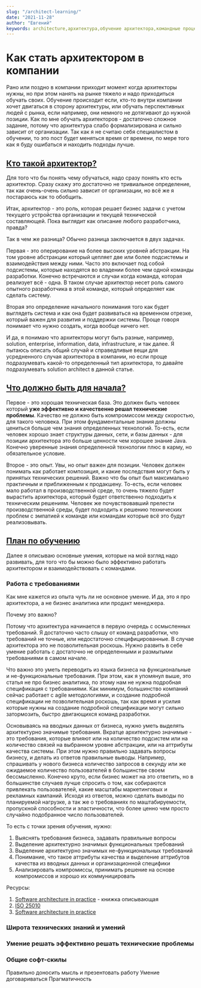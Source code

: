 ```yaml
---
slug: "/architect-learning/"
date: "2021-11-28"
author: "Евгений"
keywords: architecture,архитектура,обучение архитектора,командные процессы
---
```

# Как стать архитектором в компании

<!-- cut -->
Рано или поздно в компании приходит момент когда архитекторы нужны, но при этом нанять на рынке тяжело и надо приходиться обучать своих.
Обучение происходит если, кто-то внутри компании хочет двигаться в сторону архитектуры, или обучать перспективных людей с рынка, если например, они немного не дотягивают до нужной позиции.
Как по мне обучать архитекторов - достаточно сложное задание, потому что архитектура слабо формализирована и сильно зависит от организации.
Так как я не считаю себя специалистом в обучении, то это пост будет меняться время от времени, по мере того как я буду ошибаться и находить подходы лучше.
<!-- cut -->

<h2 id={"who-is-architect"}><a href={"#who-is-architect"}>Кто такой архитектор?</a></h2>

Для того что бы понять чему обучаться, надо сразу понять кто есть архитектор.
Сразу скажу это достаточно не тривиальное определение, так как очень-очень сильно зависит от организации, но всё же я постараюсь как то обобщить.

Итак, архитектор - это роль, которая решает бизнес задачи с учетом текущего устройства организации и текущей технической составляющей.
Пока выглядит как описание любого разработчика, правда?

Так в чем же разница?
Обычно разница заключается в двух задачах.

Первая - это оперирование на более высоких уровней абстракции. На том уровне абстракции который цепляет две или более подсистемы и взаимодействия между ними.
Часто это включает под собой подсистемы, которые находятся во владении более чем одной команды разработки.
Конечно встречаются и случаи когда команда, которая реализует всё - одна. В таком случае архитектор несет роль самого опытного разработчика в этой команде, который определяет как сделать систему.

Вторая это определение начального понимания того как будет выглядеть система и как она будет развиваться на временном отрезке, который важен для развития и поддержки системы.
Проще говоря понимает что нужно создать, когда вообще ничего нет.

И да, я понимаю что архитекторы могут быть разные, например, solution, enterprise, information, data, infrastructure, и так далее.
Я пытаюсь описать общий случай и справедливые вещи для усредненного случая архитектора в компании, но если проще подразумевать какой-то определенный тип архитектора, то давайте подразумевать solution architect в данной статье.

<h2 id={"starting-point"}><a href={"#starting-point"}>Что должно быть для начала?</a></h2>

Первое - это хорошая техническая база. Это должен быть человек который **уже эффективно и качественно решал технические проблемы**.
Качество не должно быть компромиссом между скоростью, для такого человека.
При этом фундаментальные знания должны цениться больше чем знания определенных технологий.
То-есть, если человек хорошо знает структуры данных, сети, и базы данных - для позиции архитектора это больше ценности чем хорошее знание Java.
Конечно уверенные знания определенной технологии плюс в карму, но обязательное условие.

Второе - это опыт. Увы, но опыт важен для позиции. Человек должен понимать как работает композиция, и какие последствия могут быть у принятых технических решений.
Важно что бы опыт был максимально практичным и приближенным к продакшену. То-есть, если человек мало работал в производственной среде, то
очень тяжело будет вырастить архитектора, который будет ответственно подходить к техническим решениям.
Человек же почувствовавший прелести производственной среды, будет подходить к решению технических проблем с эмпатией к команде или командам которые всё это будут реализовывать.

<h2 id={"areas-to-learn"}><a href={"#areas-to-learn"}>План по обучению</a></h2>

Далее я описываю основные умения, которые на мой взгляд надо развивать, для того что бы можно было эффективно работать архитектором и взаимодействовать с командами.

### Работа с требованиями

Как мне кажется из опыта чуть ли не основное умение. И да, это я про архитектора, а не бизнес аналитика или продакт менеджера.

Почему это важно?

Потому что архитектура начинается в первую очередь с осмысленных требований.
Я достаточно часто слышу от команд разработки, что требований не точные, или недостаточно специфицированные.
В случае архитектора это не позволительная роскошь. Нужно развить в себе умение работать с достаточно не определенными и размытыми требованиями в самом начале.

Что важно это уметь переводить из языка бизнеса на функциональные и не-функциональные требования.
При этом, как я упомянул выше, это статья не про бизнес аналитика, по этому нам не нужна подробная спецификация с требованиями.
Как минимум, большинство компаний сейчас работает с agile методологиями, и создание подробной спецификации не позволительная роскошь,
так как время и усилия которые нужны на создание подробной спецификации могут сильно затормозить, быстро двигающихся команд разработки.

Основываясь на вводных данных от бизнеса, нужно уметь выделять архитектурно значимые требования.
Вкратце архитектурно значимые - это требования, которые влияют или на количество подсистем или на количество связей на выбранном уровне абстракции, или на аттрибуты качества системы.
При этом нужно правильно задавать вопросы бизнесу, и делать из ответов правильные выводы.
Например, спрашивать у нового бизнеса количество запросов в секунду или же ожидаемое количество пользователей в большинстве своем бессмысленно.
Конечно круто, если бизнес может на это ответить, но в большинстве случаев лучше спросить о том, как собираются привлекать пользователей, какие масштабы маркетинговых и рекламных кампаний.
Исходя из ответов, можно сделать выводы по планируемой нагрузке, а так же о требованиях по маштабируемости, пропускной способности и эластичности, что более ценно чем просто случайно подобранное число пользователей.

То есть с точки зрения обучения, нужно:

1. Выяснять требования бизнеса, задавать правильные вопросы
1. Выделение архитектурно значимых функциональных требований
1. Выделение архитектурно значимых не-функциональных требований
1. Понимание, что такое аттрибуты качества и выделение аттрибутов качества из вводных данных и организационной специфики
1. Анализировать компромиссы, принимать решение на основе компромиссов и хорошо их коммуницировать

Ресурсы:

1. [Software architecture in practice](https://www.oreilly.com/library/view/software-architecture-in/9780136885979/) - книжка описывающая
1. [ISO 25010](https://iso25000.com/index.php/en/iso-25000-standards/iso-25010)
1. [Software architecture in practice](https://www.oreilly.com/library/view/software-architecture-in/9780136885979/)

### Широта технических знаний и умений

### Умение решать эффективно решать технические проблемы

### Общие софт-скилы

Правильно доносить мысль и презентовать работу
Умение договариваться
Прагматичность

